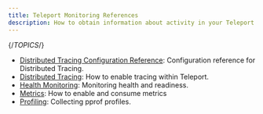 ```yaml
---
title: Teleport Monitoring References
description: How to obtain information about activity in your Teleport cluster.
---
```


{/*TOPICS*/}

- [Distributed Tracing Configuration Reference](configuration.mdx): Configuration reference for Distributed Tracing.
- [Distributed Tracing](tracing.mdx): How to enable tracing within Teleport.
- [Health Monitoring](overview.mdx): Monitoring health and readiness.
- [Metrics](metrics.mdx): How to enable and consume metrics
- [Profiling](profiles.mdx): Collecting pprof profiles.
